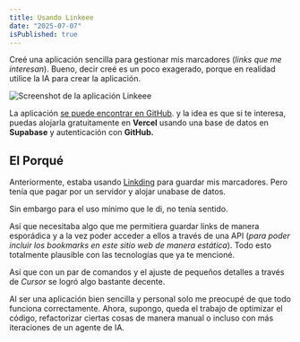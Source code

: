```yaml
---
title: Usando Linkeee
date: "2025-07-07"
isPublished: true
---
```


Creé una aplicación sencilla para gestionar mis marcadores (*links que me interesan*). 
Bueno, decir creé es un poco exagerado, porque en realidad utilice la IA para crear la aplicación.

![Screenshot de la aplicación Linkeee](https://storage.juanberrios.com/linkeee_screenshot.webp "Screenshot de la aplicación Linkeee")

La aplicación <a href="https://github.com/byjuanberrios/linkeee" rel="noreferrer noopener" target="_blank">se puede encontrar en GitHub</a>. y la idea 
es que si te interesa, puedas alojarla gratuitamente en **Vercel** usando una base de datos en **Supabase** y autenticación con **GitHub.**

## El Porqué

Anteriormente, estaba usando [Linkding](/posts/linkding) para guardar mis marcadores. Pero tenía que pagar por un servidor y alojar unabase 
de datos.

Sin embargo para el uso mínimo que le di, no tenía sentido.

Así que necesitaba algo que me permitiera guardar links de manera esporádica y a la vez poder acceder a ellos a través de una API 
(*para poder incluir los bookmarks en este sitio web de manera estática*). Todo esto totalmente plausible con las tecnologías que ya te mencioné.

Así que con un par de comandos y el ajuste de pequeños detalles a través de *Cursor* se logró algo bastante decente.

Al ser una aplicación bien sencilla y personal solo me preocupé de que todo funciona correctamente. 
Ahora, supongo, queda el trabajo de optimizar el código, refactorizar ciertas cosas de manera manual 
o incluso con más iteraciones de un agente de IA.

